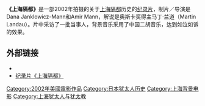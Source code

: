 {{電影資訊框
| 片名     = 上海隔都
| 電影原名 = Shanghai Ghetto 
| 圖像     = 
| 圖像大小 = 
| 圖像說明 = 
| 片名表記 = 
| 副標題   = 
| 導演     = 
| 監製     = Amir Mann
| 製片     = Dana Janklowicz-Mann
| 編劇     = 
| 劇本     = 
| 故事     = 
| 原著     = 
| 旁白     = 马丁·兰道
| 統籌     = 
| 主演     = Martin Landau
| 配樂     = Sujin 作曲，二胡演奏:Karen Han，
| 片尾曲   = 
| 攝影     = 
| 剪輯     = 
| 製片商   = 
| 片長     = 1h 35min
| 產地     = 美國
| 語言     = 英语、德语、汉语普通话
| 上映日期 = 28 February 2002
| 發行商   = 
| 發行日期 = 
| 公映許可 = 
| 預算     = 
| 票房     = 
| 前集     = 
| 續集     = 
| 中國大陸片名 = 上海犹太人，上海方舟
| 香港片名 = 
| 澳門片名 = 
| 台灣片名 = 
| 新馬片名 = 
| 官方網站 = 
}}
'''《上海隔都》'''是一部2002年拍摄的关于[[上海隔都|上海隔都]]历史的[[纪录片|纪录片]]，制片／导演是Dana Janklowicz-Mann和Amir Mann，解说是奥斯卡奖得主马丁·兰道（Martin Landau）。片中采访了一批当事人，背景音乐采用了中国二胡音乐，达到如泣如诉的效果。 

== 外部链接 ==
*{{imdb title|0318068}} 
*[https://web.archive.org/web/20060516161819/http://shanghaighetto.com/ 纪录片《上海隔都》]

{{documentary-film-stub}}
{{Jewish-hist-stub}}

[[Category:2002年美國電影作品|Category:2002年美國電影作品]]
[[Category:日本犹太人历史|Category:日本犹太人历史]]
[[Category:上海背景电影|Category:上海背景电影]]
[[Category:上海犹太人与犹太教|Category:上海犹太人与犹太教]]